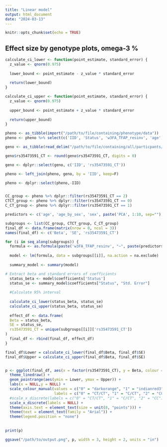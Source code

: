 ```yaml
---
title: "Linear model"
output: html_document
date: "2024-03-13"
---
```


```r
knitr::opts_chunk$set(echo = TRUE)
```


## Effect size by genotype plots, omega-3 %
```r

calculate_ci_lower <- function(point_estimate, standard_error) {
  z_value <- qnorm(0.975)  
  
  lower_bound <- point_estimate - z_value * standard_error
  
  return(lower_bound)
}

calculate_ci_upper <- function(point_estimate, standard_error) {
  z_value <- qnorm(0.975) 
  
  upper_bound <- point_estimate + z_value * standard_error
  
  return(upper_bound)
}

pheno <- as_tibble(import("/path/to/file/containing/phenotype/data"))
pheno <- pheno %>% select(c('IID', 'Status', 'w3FA_TFAP_resinv', 'age', 'sex', 'age_by_sex', paste0('PCA', 1:10)))

geno <- as_tibble(read_delim("/path/to/file/containing/all/particpants/genotype/data/for/the/top/SNP"))

geno$rs35473591_CT <- round(geno$rs35473591_CT, digits = 0)

geno <- dplyr::select(geno, c('IID', 'rs35473591_CT'))

pheno <- left_join(pheno, geno, by = 'IID', keep=F)

pheno <- dplyr::select(pheno,-IID)


CC_group <- pheno %>% dplyr::filter(rs35473591_CT == 2) 
CTCT_group <- pheno %>% dplyr::filter(rs35473591_CT == 0) 
C_CT_group <- pheno %>% dplyr::filter(rs35473591_CT == 1) 

predictors <- c('age', 'age_by_sex', 'sex', paste('PCA', 1:10, sep=""), 'Status')

subgroups <- list(CC_group, CTCT_group, C_CT_group)
final_df <- data.frame(matrix(nrow = 0, ncol = 3))
names(final_df) <- c('Beta', 'SE', 'rs35473591_CT')

for (i in seq_along(subgroups)) {
  formula <- as.formula(paste('w3FA_TFAP_resinv', "~", paste(predictors, collapse = " + ")))
  
  model <- lm(formula, data = subgroups[[i]], na.action = na.exclude)
  
  summary_model <- summary(model)

# Extract beta and standard errors of coefficients
  status_beta <- model$coefficients['Status']
  status_se <- summary_model$coefficients["Status", "Std. Error"]
  
  #Calculate 95% interval
  
  calculate_ci_lower(status_beta, status_se)
  calculate_ci_upper(status_beta, status_se)
  
  effect_df <- data.frame(
  Beta = status_beta,
  SE = status_se,
  rs35473591_CT = unique(subgroups[[i]]['rs35473591_CT'])
)
  final_df <- rbind(final_df, effect_df)
}

final_df$Lower = calculate_ci_lower(final_df$Beta, final_df$SE)
final_df$Upper = calculate_ci_upper(final_df$Beta, final_df$SE)


p <- ggplot(final_df, aes(x = factor(rs35473591_CT), y = Beta, colour = factor(rs35473591_CT))) +
  theme_linedraw() +
  geom_pointrange(aes(ymin = Lower, ymax = Upper)) +
  labs(x = NULL,y = NULL) +
  scale_colour_manual(values = c("0" = "darkorange", "1" = "indianred3", "2"= "#3399CC"),
                      labels = c("0" = "CT/CT", "1" = "C/CT", "2" = "CC")) +
  #scale_x_discrete(labels = c("0" = "CT/CT", "1" = "C/CT", "2" = "CC")) +
  scale_x_discrete(labels = NULL) +
  theme(axis.text = element_text(size = unit(8, "points"))) +
  theme(text = element_text(family = "Arial")) +
  theme(legend.position = "none")
  
  
print(p)

ggsave("/path/to/output.png", p, width = 3, height = 2, units = "in")

```
